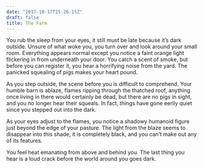 ```yaml
---
date: "2017-10-17T15:26:15Z"
draft: false
title: The Farm
---
```


You rub the sleep from your eyes, it still must be late because it's dark outside. Unsure of what woke you, you turn over and look around your small room. Everything appears normal except you notice a faint orange light flickering in from underneath your door. You catch a scent of smoke, but before you can register it, you hear a horrifying noise from the yard. The panicked squealing of pigs makes your heart pound.

As you step outside, the scene before you is difficult to comprehend. Your humble barn is ablaze, flames ripping through the thatched roof, anything once living in there would certainly be dead, but there are no pigs in sight, and you no longer hear their squeals. In fact, things have gone eerily quiet since you stepped out into the dark.

As your eyes adjust to the flames, you notice a shadowy humanoid figure just beyond the edge of your pasture. The light from the blaze seems to disappear into this shade, it is completely black, and you can't make out any of its features.

You feel heat emanating from above and behind you. The last thing you hear is a loud crack before the world around you goes dark.
